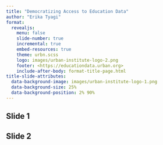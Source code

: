 ```yaml
---
title: "Democratizing Access to Education Data"
author: "Erika Tyagi"
format: 
  revealjs:
    menu: false 
    slide-number: true 
    incremental: true
    embed-resources: true
    theme: urbn.scss    
    logo: images/urban-institute-logo-2.png
    footer: <https://educationdata.urban.org> 
    include-after-body: format-title-page.html
title-slide-attributes: 
  data-background-image: images/urban-institute-logo-1.png
  data-background-size: 25%
  data-background-position: 2% 90%
---
```


## Slide 1


## Slide 2 

